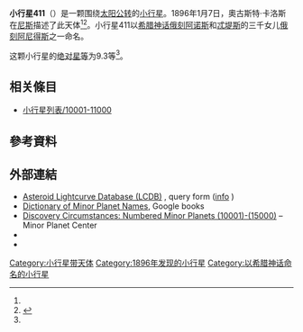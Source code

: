 {{Infobox planet
 | minorplanet     = yes
 | name            = 411 Xanthe
 | background      = #D6D6D6
 | image = 
 | image_size      = 
 | caption         =
 | discovery_ref   =  <ref name="MPC-object" />
 | discoverer      = [[奧古斯特·卡洛斯|奧古斯特·卡洛斯]]
 | discovery_site  = [[尼斯|尼斯]]
 | discovered      = 1896年1月7日
 | mpc_name        = 411 Xanthe
 | alt_names       = 411 Xanthe
 | pronounced      = 
 | named_after     = <ref name="MPC-object" />
 | mp_category     = [[主帶小行星|主帶小行星]] <ref name="MPC-object" /><ref name="jpldata" />
 | orbit_ref       = <ref name="a">[http://ssd.jpl.nasa.gov/sbdb.cgi?sstr=411 411] {{Wayback|url=http://ssd.jpl.nasa.gov/sbdb.cgi?sstr=411 |date=20140815031125 }}，小行星數據庫瀏覽器（JPL Small-Body Database Browser）－[[美国国家航空航天局|美国国家航空航天局]]喷气推进实验室</ref>
 | epoch           = 2018-03-23.0（[[儒略日|JD]] 2458200.5）
 | uncertainty     = 0
 | observation_arc = 
 | aphelion = {{convert|3.278|AU|km|3|abbr=on|lk=out}}
 | perihelion      = {{convert|2.5920226|AU|km|3|abbr=on}}
 | semimajor       = 2.9349671
 | eccentricity    = 0.1168478
 | period          = 5.03[[儒略年|yr]]
 | mean_anomaly    = 288.18905[[度|°]]
 | mean_motion     = {{Deg2DMS|0.19601940|sup=ms}} / day
 | inclination     = 15.34227
 | asc_node        = 107.42737°
 | arg_peri        = 181.28579
 | mean_diameter   = 
 | rotation        = 
 | albedo          =
 | spectral_type   =
 | abs_magnitude   = 9.3<ref name="jpldata" />
}}
'''小行星411'''（{{lang-en|411 Xanthe}}）是一颗围绕[[太阳|太阳]][[公转|公转]]的[[小行星|小行星]]。1896年1月7日，奧古斯特·卡洛斯在[[尼斯|尼斯]]描述了此天体<ref name="a" /><ref>{{cite news|title=小行星列表|url=http://cfa-www.harvard.edu/iau/lists/NumberedMPs.txt|accessdate=2018-10-19|newspaper=哈佛大学|archive-date=2008-05-17|archive-url=https://web.archive.org/web/20080517010638/http://cfa-www.harvard.edu/iau/lists/NumberedMPs.txt|dead-url=no}}</ref>。小行星411以[[希腊神话|希腊神话]][[俄刻阿诺斯|俄刻阿诺斯]]和[[忒堤斯|忒堤斯]]的三千女儿[[俄刻阿尼得斯|俄刻阿尼得斯]]之一命名。

这颗小行星的[[绝对星等|绝对星等]]为9.3等<ref name="a" />。

== 相关條目 ==
*[[小行星列表/10001-11000|小行星列表/10001-11000]]

== 參考資料 ==
{{reflist|refs=

<ref name="jpldata">{{cite web
 |type         = 2018-01-26 last obs.
 |title        = JPL Small-Body Database Browser:411 Xanthe-411 Xanthe
 |url          = https://ssd.jpl.nasa.gov/sbdb.cgi?sstr=411
 |publisher    = [[Jet_Propulsion_Laboratory|Jet Propulsion Laboratory]]
 |accessdate   = 28 March 2018
 |archive-date = 2020-08-03
 |archive-url  = https://web.archive.org/web/20200803200456/https://ssd.jpl.nasa.gov/sbdb.cgi?sstr=411
 |dead-url     = no
}}</ref>

<ref name="MPC-object">{{cite web
  |title      = 411 Xanthe
  |work      = Minor Planet Center
  |url      = https://www.minorplanetcenter.net/db_search/show_object?object_id=411
  |accessdate      = 28 March 2018
  |archive-date      = 2016-03-04
  |archive-url      = https://web.archive.org/web/20160304100931/http://minorplanetcenter.net/db_search/show_object?object_id=411
  |dead-url      = no
  }}</ref>

}}

==  外部連結 ==
* [http://www.minorplanet.info/PHP/lcdbsummaryquery.php Asteroid Lightcurve Database (LCDB)] {{Wayback|url=http://www.minorplanet.info/PHP/lcdbsummaryquery.php |date=20171210173955 }}, query form ([http://www.minorplanet.info/lightcurvedatabase.html info] {{Wayback|url=http://www.minorplanet.info/lightcurvedatabase.html |date=20171216050541 }})
* [https://books.google.com/books?id=aeAg1X7afOoC&pg Dictionary of Minor Planet Names], Google books
* [http://www.minorplanetcenter.net/iau/lists/NumberedMPs010001.html Discovery Circumstances: Numbered Minor Planets (10001)-(15000)] {{Wayback|url=http://www.minorplanetcenter.net/iau/lists/NumberedMPs010001.html |date=20180612162317 }} – Minor Planet Center
* {{AstDys|411}}
* {{JPL small body}}

{{Minor Planet Number|[[小行星410|小行星410]]|[[小行星412|小行星412]]}}
{{小天体}}

[[Category:小行星带天体|Category:小行星带天体]]
[[Category:1896年发现的小行星|Category:1896年发现的小行星]]
[[Category:以希腊神话命名的小行星|Category:以希腊神话命名的小行星]]